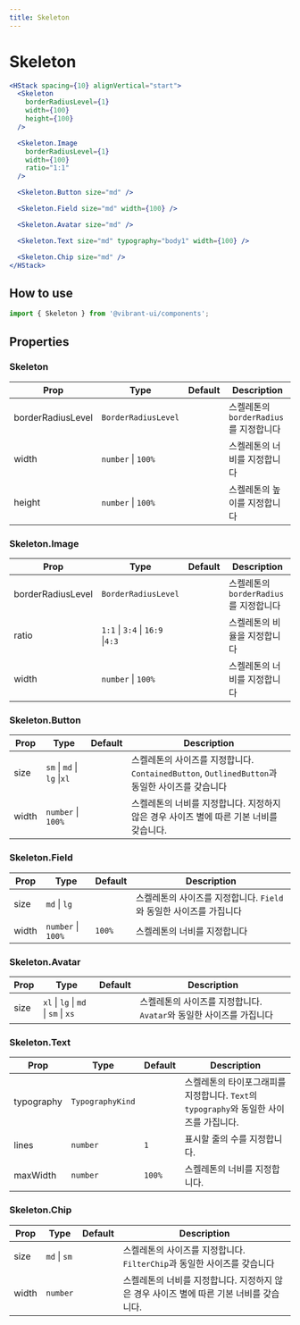 ```yaml
---
title: Skeleton
---
```


# Skeleton

```jsx live
<HStack spacing={10} alignVertical="start">
  <Skeleton
    borderRadiusLevel={1}
    width={100}
    height={100}
  />

  <Skeleton.Image
    borderRadiusLevel={1}
    width={100}
    ratio="1:1"
  />

  <Skeleton.Button size="md" />

  <Skeleton.Field size="md" width={100} />

  <Skeleton.Avatar size="md" />

  <Skeleton.Text size="md" typography="body1" width={100} />

  <Skeleton.Chip size="md" />
</HStack>
```

## How to use

```jsx
import { Skeleton } from '@vibrant-ui/components';
```

## Properties

### Skeleton

| Prop              | Type                | Default | Description                            |
| ----------------- | ------------------- | ------- | -------------------------------------- |
| borderRadiusLevel | `BorderRadiusLevel` |         | 스켈레톤의 `borderRadius`를 지정합니다 |
| width             | `number` \| `100%`  |         | 스켈레톤의 너비를 지정합니다           |
| height            | `number` \| `100%`  |         | 스켈레톤의 높이를 지정합니다           |

### Skeleton.Image

| Prop              | Type                             | Default | Description                            |
| ----------------- | -------------------------------- | ------- | -------------------------------------- |
| borderRadiusLevel | `BorderRadiusLevel`              |         | 스켈레톤의 `borderRadius`를 지정합니다 |
| ratio             | `1:1` \| `3:4` \| `16:9` \|`4:3` |         | 스켈레톤의 비율을 지정합니다           |
| width             | `number` \| `100%`               |         | 스켈레톤의 너비를 지정합니다           |

### Skeleton.Button

| Prop  | Type                        | Default | Description                                                                                    |
| ----- | --------------------------- | ------- | ---------------------------------------------------------------------------------------------- |
| size  | `sm` \| `md` \| `lg` \|`xl` |         | 스켈레톤의 사이즈를 지정합니다. `ContainedButton`, `OutlinedButton`과 동일한 사이즈를 갖습니다 |
| width | `number` \| `100%`          |         | 스켈레톤의 너비를 지정합니다. 지정하지 않은 경우 사이즈 별에 따른 기본 너비를 갖습니다.        |

### Skeleton.Field

| Prop  | Type               | Default | Description                                                        |
| ----- | ------------------ | ------- | ------------------------------------------------------------------ |
| size  | `md` \| `lg`       |         | 스켈레톤의 사이즈를 지정합니다. `Field`와 동일한 사이즈를 가집니다 |
| width | `number` \| `100%` | `100%`  | 스켈레톤의 너비를 지정합니다                                       |

### Skeleton.Avatar

| Prop | Type                                 | Default | Description                                                         |
| ---- | ------------------------------------ | ------- | ------------------------------------------------------------------- |
| size | `xl` \| `lg` \| `md` \| `sm` \| `xs` |         | 스켈레톤의 사이즈를 지정합니다. `Avatar`와 동일한 사이즈를 가집니다 |

### Skeleton.Text

| Prop       | Type             | Default | Description                                                                             |
| ---------- | ---------------- | ------- | --------------------------------------------------------------------------------------- |
| typography | `TypographyKind` |         | 스켈레톤의 타이포그래피를 지정합니다. `Text`의 `typography`와 동일한 사이즈를 가집니다. |
| lines      | `number`         | `1`     | 표시할 줄의 수를 지정합니다.                                                            |
| maxWidth   | `number`         | `100%`  | 스켈레톤의 너비를 지정합니다.                                                           |

### Skeleton.Chip

| Prop  | Type         | Default | Description                                                                             |
| ----- | ------------ | ------- | --------------------------------------------------------------------------------------- |
| size  | `md` \| `sm` |         | 스켈레톤의 사이즈를 지정합니다. `FilterChip`과 동일한 사이즈를 갖습니다                 |
| width | `number`     |         | 스켈레톤의 너비를 지정합니다. 지정하지 않은 경우 사이즈 별에 따른 기본 너비를 갖습니다. |
